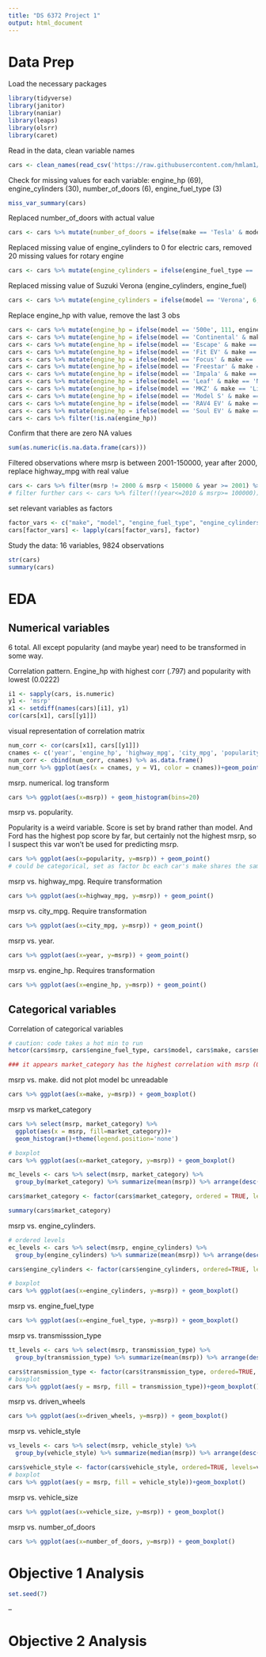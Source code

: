 ```yaml
---
title: "DS 6372 Project 1"
output: html_document
---
```


# Data Prep

Load the necessary packages
```r
library(tidyverse)
library(janitor)
library(naniar)
library(leaps)
library(olsrr)
library(caret)
```

Read in the data, clean variable names
```r
cars <- clean_names(read_csv('https://raw.githubusercontent.com/hmlam1/MSDS-Projects/main/Applied%20Stats%20Project%201/Vehicle_MSRP.csv', show_col_types=F))
```

Check for missing values for each variable: engine_hp (69), engine_cylinders (30), number_of_doors (6), engine_fuel_type (3)
```r
miss_var_summary(cars)
```
Replaced number_of_doors with actual value
```r
cars <- cars %>% mutate(number_of_doors = ifelse(make == 'Tesla' & model == 'Model S' & year == 2016,4, ifelse(make == 'Ferrari' & model == 'FF' & year == 2013,2,number_of_doors)))
```
Replaced missing value of engine_cylinders to 0 for electric cars, removed 20 missing values for rotary engine
```r
cars <- cars %>% mutate(engine_cylinders = ifelse(engine_fuel_type == 'electric', 0, engine_cylinders)) %>% filter(!is.na(engine_cylinders))
```
Replaced missing value of Suzuki Verona (engine_cylinders, engine_fuel)
```r
cars <- cars %>% mutate(engine_cylinders = ifelse(model == 'Verona', 6, engine_cylinders), engine_fuel_type = ifelse(model  == 'Verona', 'regular unleaded', engine_fuel_type))
```
Replace engine_hp with value, remove the last 3 obs
```r
cars <- cars %>% mutate(engine_hp = ifelse(model == '500e', 111, engine_hp))
cars <- cars %>% mutate(engine_hp = ifelse(model == 'Continental' & make == 'Lincoln', 350, engine_hp))
cars <- cars %>% mutate(engine_hp = ifelse(model == 'Escape' & make == 'Ford', 206, engine_hp))
cars <- cars %>% mutate(engine_hp = ifelse(model == 'Fit EV' & make == 'Honda', 120, engine_hp))
cars <- cars %>% mutate(engine_hp = ifelse(model == 'Focus' & make == 'Ford', 143, engine_hp))
cars <- cars %>% mutate(engine_hp = ifelse(model == 'Freestar' & make == 'Ford', 195, engine_hp))
cars <- cars %>% mutate(engine_hp = ifelse(model == 'Impala' & make == 'Chevrolet', 196, engine_hp))
cars <- cars %>% mutate(engine_hp = ifelse(model == 'Leaf' & make == 'Nissan', 107, engine_hp))
cars <- cars %>% mutate(engine_hp = ifelse(model == 'MKZ' & make == 'Lincoln', 188, engine_hp))
cars <- cars %>% mutate(engine_hp = ifelse(model == 'Model S' & make == 'Tesla', 400, engine_hp))
cars <- cars %>% mutate(engine_hp = ifelse(model == 'RAV4 EV' & make == 'Toyota', 154, engine_hp))
cars <- cars %>% mutate(engine_hp = ifelse(model == 'Soul EV' & make == 'Kia', 109, engine_hp))
cars <- cars %>% filter(!is.na(engine_hp))
```
Confirm that there are zero NA values
```r
sum(as.numeric(is.na.data.frame(cars)))
```
Filtered observations where msrp is between 2001-150000, year after 2000, replace highway_mpg with real value
```r
cars <- cars %>% filter(msrp != 2000 & msrp < 150000 & year >= 2001) %>% mutate(highway_mpg = ifelse(highway_mpg == 354, 34, highway_mpg))
# filter further cars <- cars %>% filter(!(year<=2010 & msrp>= 100000))
```
set relevant variables as factors
```r
factor_vars <- c("make", "model", "engine_fuel_type", "engine_cylinders", "transmission_type", "driven_wheels", "number_of_doors", "market_category", "vehicle_size", "vehicle_style")
cars[factor_vars] <- lapply(cars[factor_vars], factor)
```
Study the data: 16 variables, 9824 observations
```r
str(cars)
summary(cars)
```
# EDA

## Numerical variables

6 total. All except popularity (and maybe year) need to be transformed in some way.

Correlation pattern. Engine_hp with highest corr (.797) and popularity with lowest (0.0222)
```r
i1 <- sapply(cars, is.numeric)
y1 <- 'msrp'
x1 <- setdiff(names(cars)[i1], y1)
cor(cars[x1], cars[[y1]])
```
visual representation of correlation matrix
```r
num_corr <- cor(cars[x1], cars[[y1]])
cnames <- c('year', 'engine_hp', 'highway_mpg', 'city_mpg', 'popularity')
num_corr <- cbind(num_corr, cnames) %>% as.data.frame()
num_corr %>% ggplot(aes(x = cnames, y = V1, color = cnames))+geom_point()+theme_classic()+ggtitle("MSRP correlation with numeric variables")+labs(x = "Numeric Variables", y = 'Correlation')+theme(legend.position='none')
```

msrp. numerical. log transform
```r
cars %>% ggplot(aes(x=msrp)) + geom_histogram(bins=20)
```
msrp vs. popularity. 

Popularity is a weird variable. Score is set by brand rather than model. And Ford has the highest pop score by far, but certainly not the highest msrp, so I suspect this var won't be used for predicting msrp.
```r
cars %>% ggplot(aes(x=popularity, y=msrp)) + geom_point()
# could be categorical, set as factor bc each car's make shares the same value.
```
msrp vs. highway_mpg. Require transformation
```r
cars %>% ggplot(aes(x=highway_mpg, y=msrp)) + geom_point()
```
msrp vs. city_mpg. Require transformation
```r
cars %>% ggplot(aes(x=city_mpg, y=msrp)) + geom_point()
```
msrp vs. year. 
```r
cars %>% ggplot(aes(x=year, y=msrp)) + geom_point()
```
msrp vs. engine_hp. Requires transformation
```r
cars %>% ggplot(aes(x=engine_hp, y=msrp)) + geom_point()
```

## Categorical variables

Correlation of categorical variables 
```r
# caution: code takes a hot min to run
hetcor(cars$msrp, cars$engine_fuel_type, cars$model, cars$make, cars$engine_cylinders, cars$transmission_type, cars$driven_wheels, cars$number_of_doors, cars$market_category, cars$vehicle_size, cars$vehicle_style)

### it appears market_category has the highest correlation with msrp (0.7203), followed by engine_cylinders with 0.6. Of insignificant correlation are model (.012), driven wheels(0.055) and number of doors(.1179)
```
msrp vs. make. did not plot model bc unreadable
```r
cars %>% ggplot(aes(x=make, y=msrp)) + geom_boxplot()
```
msrp vs market_category
```r
cars %>% select(msrp, market_category) %>%
  ggplot(aes(x = msrp, fill=market_category))+
  geom_histogram()+theme(legend.position='none')

# boxplot
cars %>% ggplot(aes(x=market_category, y=msrp)) + geom_boxplot()
```

```r
mc_levels <- cars %>% select(msrp, market_category) %>%
  group_by(market_category) %>% summarize(mean(msrp)) %>% arrange(desc(`mean(msrp)`))

cars$market_category <- factor(cars$market_category, ordered = TRUE, levels = mc_levels$market_category)

summary(cars$market_category)
```
msrp vs. engine_cylinders.
```r
# ordered levels
ec_levels <- cars %>% select(msrp, engine_cylinders) %>%
  group_by(engine_cylinders) %>% summarize(mean(msrp)) %>% arrange(desc(`mean(msrp)`))

cars$engine_cylinders <- factor(cars$engine_cylinders, ordered=TRUE, levels=ec_levels$engine_cylinders)

# boxplot
cars %>% ggplot(aes(x=engine_cylinders, y=msrp)) + geom_boxplot()
```
msrp vs. engine_fuel_type
```r
cars %>% ggplot(aes(x=engine_fuel_type, y=msrp)) + geom_boxplot()
```
msrp vs. transmisssion_type
```r
tt_levels <- cars %>% select(msrp, transmission_type) %>%
  group_by(transmission_type) %>% summarize(mean(msrp)) %>% arrange(desc(`mean(msrp)`))

cars$transmission_type <- factor(cars$transmission_type, ordered=TRUE, levels=tt_levels$transmission_type)
# boxplot
cars %>% ggplot(aes(y = msrp, fill = transmission_type))+geom_boxplot()

```
msrp vs. driven_wheels
```r
cars %>% ggplot(aes(x=driven_wheels, y=msrp)) + geom_boxplot()
```
msrp vs. vehicle_style
```r
vs_levels <- cars %>% select(msrp, vehicle_style) %>%
  group_by(vehicle_style) %>% summarize(median(msrp)) %>% arrange(desc(`median(msrp)`))

cars$vehicle_style <- factor(cars$vehicle_style, ordered=TRUE, levels=vs_levels$vehicle_style)
# boxplot
cars %>% ggplot(aes(y = msrp, fill = vehicle_style))+geom_boxplot()
```
msrp vs. vehicle_size
```r
cars %>% ggplot(aes(x=vehicle_size, y=msrp)) + geom_boxplot()
```
msrp vs. number_of_doors
```r
cars %>% ggplot(aes(x=number_of_doors, y=msrp)) + geom_boxplot()
```


# Objective 1 Analysis
```r
set.seed(7)
```
--

# Objective 2 Analysis
```r

```

